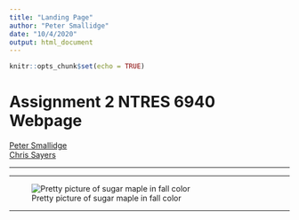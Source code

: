 ```yaml
---
title: "Landing Page"
author: "Peter Smallidge"
date: "10/4/2020"
output: html_document
---
```


```r
knitr::opts_chunk$set(echo = TRUE)
```

# Assignment 2 NTRES 6940 Webpage  

[Peter Smallidge](https://github.com/peter-smallidge)  
[Chris Sayers](https://github.com/csayers2) 

___
___  

![Pretty picture of sugar maple in fall color](https://i.pinimg.com/236x/fa/1a/8a/fa1a8a296b783d7eccb17e71b9415d89.jpg)  

___

